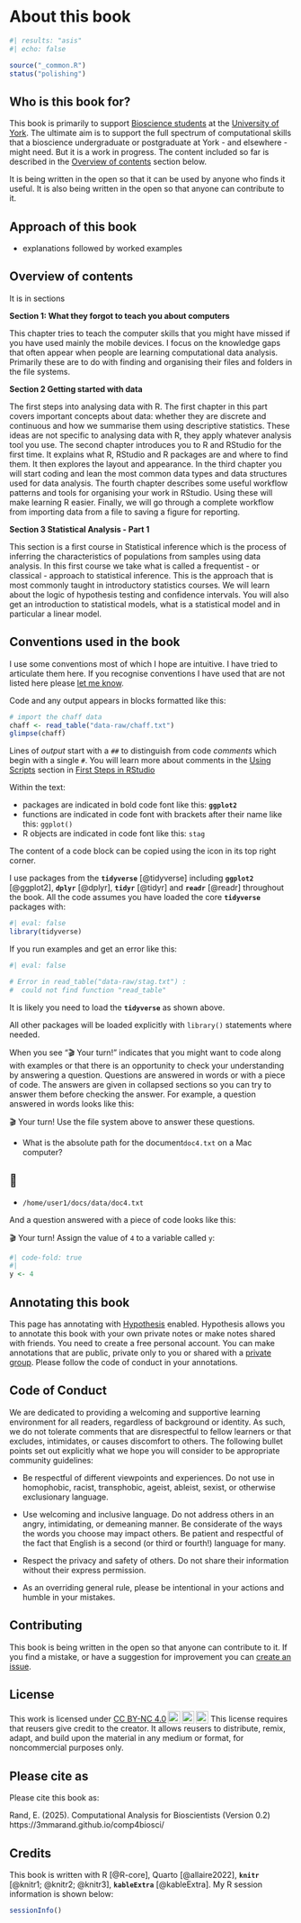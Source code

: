 # About this book

```r
#| results: "asis"
#| echo: false

source("_common.R")
status("polishing")
```

## Who is this book for?

This book is primarily to support [Bioscience
students](https://www.york.ac.uk/biology/) at the [University of
York](https://www.york.ac.uk/). The ultimate aim is to support the full
spectrum of computational skills that a bioscience undergraduate or
postgraduate at York - and elsewhere - might need. But it is a work in
progress. The content included so far is described in the [Overview of
contents](#overview-of-contents) section below.

It is being written in the open so that it can be used by anyone who
finds it useful. It is also being written in the open so that anyone can
contribute to it.

## Approach of this book

-   explanations followed by worked examples

## Overview of contents {#overview-of-contents}

It is in sections

**Section 1: What they forgot to teach you about computers**

This chapter tries to teach the computer skills that you might have
missed if you have used mainly the mobile devices. I focus on the
knowledge gaps that often appear when people are learning computational
data analysis. Primarily these are to do with finding and organising
their files and folders in the file systems.

**Section 2 Getting started with data**

The first steps into analysing data with R. The first chapter in this
part covers important concepts about data: whether they are discrete and
continuous and how we summarise them using descriptive statistics. These
ideas are not specific to analysing data with R, they apply whatever
analysis tool you use. The second chapter introduces you to R and
RStudio for the first time. It explains what R, RStudio and R packages
are and where to find them. It then explores the layout and appearance.
In the third chapter you will start coding and lean the most common data
types and data structures used for data analysis. The fourth chapter
describes some useful workflow patterns and tools for organising your
work in RStudio. Using these will make learning R easier. Finally, we
will go through a complete workflow from importing data from a file to
saving a figure for reporting.

**Section 3 Statistical Analysis - Part 1**

This section is a first course in Statistical inference which is the
process of inferring the characteristics of populations from samples
using data analysis. In this first course we take what is called a
frequentist - or classical - approach to statistical inference. This is
the approach that is most commonly taught in introductory statistics
courses. We will learn about the logic of hypothesis testing and
confidence intervals. You will also get an introduction to statistical
models, what is a statistical model and in particular a linear model.

## Conventions used in the book

I use some conventions most of which I hope are intuitive. I have tried
to articulate them here. If you recognise conventions I have used that
are not listed here please [let me know](#contributing).

Code and any output appears in blocks formatted like this:

```r
# import the chaff data
chaff <- read_table("data-raw/chaff.txt")
glimpse(chaff)
```

Lines of *output* start with a `##` to distinguish from code *comments*
which begin with a single `#`. You will learn more about comments in the
[Using Scripts](#using-scripts) section in [First Steps in
RStudio](#first_steps_rstudio.html)

Within the text:

-   packages are indicated in bold code font like this: **`ggplot2`**
-   functions are indicated in code font with brackets after their name
    like this: `ggplot()`
-   R objects are indicated in code font like this: `stag`

The content of a code block can be copied using the icon in its top
right corner.

I use packages from the **`tidyverse`** [@tidyverse] including
**`ggplot2`** [@ggplot2], **`dplyr`** [@dplyr], **`tidyr`** [@tidyr] and
**`readr`** [@readr] throughout the book. All the code assumes you have
loaded the core **`tidyverse`** packages with:

```r
#| eval: false
library(tidyverse)
```

If you run examples and get an error like this:

```r
#| eval: false

# Error in read_table("data-raw/stag.txt") : 
#  could not find function "read_table"
```

It is likely you need to load the **`tidyverse`** as shown above.

All other packages will be loaded explicitly with `library()` statements
where needed.

When you see "🎬 Your turn!" indicates that you might want to code along
with examples or that there is an opportunity to check your
understanding by answering a question. Questions are answered in words
or with a piece of code. The answers are given in collapsed sections so
you can try to answer them before checking the answer. For example, a
question answered in words looks like this:

🎬 Your turn! Use the file system above to answer these questions.

-   What is the absolute path for the document`doc4.txt` on a Mac
    computer?

::: {.callout-tip collapse="true"}
## 📖

-   `/home/user1/docs/data/doc4.txt`
:::

And a question answered with a piece of code looks like this:

🎬 Your turn! Assign the value of `4` to a variable called `y`:

```r
#| code-fold: true
#| 
y <- 4
```

## Annotating this book

This page has annotating with [Hypothesis](https://web.hypothes.is/)
enabled. Hypothesis allows you to annotate this book with your own
private notes or make notes shared with friends. You need to create a
free personal account. You can make annotations that are public, private
only to you or shared with a [private
group](https://web.hypothes.is/help/annotating-with-groups/). Please
follow the code of conduct in your annotations.

## Code of Conduct

We are dedicated to providing a welcoming and supportive learning
environment for all readers, regardless of background or identity. As
such, we do not tolerate comments that are disrespectful to fellow
learners or that excludes, intimidates, or causes discomfort to others.
The following bullet points set out explicitly what we hope you will
consider to be appropriate community guidelines:

-   Be respectful of different viewpoints and experiences. Do not use in
    homophobic, racist, transphobic, ageist, ableist, sexist, or
    otherwise exclusionary language.

-   Use welcoming and inclusive language. Do not address others in an
    angry, intimidating, or demeaning manner. Be considerate of the ways
    the words you choose may impact others. Be patient and respectful of
    the fact that English is a second (or third or fourth!) language for
    many.

-   Respect the privacy and safety of others. Do not share their
    information without their express permission.

-   As an overriding general rule, please be intentional in your actions
    and humble in your mistakes.

## Contributing {#contributing}

This book is being written in the open so that anyone can contribute to
it. If you find a mistake, or have a suggestion for improvement you can
[create an issue](https://github.com/3mmaRand/comp4biosci/issues/new).

## License

<p xmlns:cc="http://creativecommons.org/ns#">

This work is licensed under
<a href="http://creativecommons.org/licenses/by-nc/4.0/?ref=chooser-v1" target="_blank" rel="license noopener noreferrer" style="display:inline-block;">CC
BY-NC
4.0<img src="https://mirrors.creativecommons.org/presskit/icons/cc.svg?ref=chooser-v1" style="height:22px!important;margin-left:3px;vertical-align:text-bottom;"/><img src="https://mirrors.creativecommons.org/presskit/icons/by.svg?ref=chooser-v1" style="height:22px!important;margin-left:3px;vertical-align:text-bottom;"/><img src="https://mirrors.creativecommons.org/presskit/icons/nc.svg?ref=chooser-v1" style="height:22px!important;margin-left:3px;vertical-align:text-bottom;"/></a>
This license requires that reusers give credit to the creator. It allows
reusers to distribute, remix, adapt, and build upon the material in any
medium or format, for noncommercial purposes only.

</p>

## Please cite as

Please cite this book as:

Rand, E. (2025). Computational Analysis for Bioscientists (Version 0.2)
https://3mmarand.github.io/comp4biosci/

## Credits

This book is written with R [@R-core], Quarto [@allaire2022],
**`knitr`** [@knitr1; @knitr2; @knitr3], **`kableExtra`** [@kableExtra].
My R session information is shown below:

```r
sessionInfo()
```
